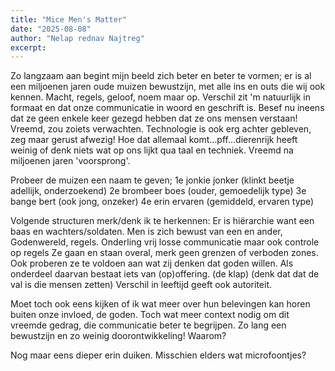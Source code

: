 ```yaml
---
title: "Mice Men's Matter"
date: "2025-08-08"
author: "Nelap rednav Najtreg"
excerpt: 
---
```


Zo langzaam aan begint mijn beeld zich beter en beter te vormen; er is al een miljoenen jaren oude muizen bewustzijn, met alle ins en outs die wij ook kennen. Macht, regels, geloof, noem maar op. Verschil zit 'm natuurlijk in formaat en dat onze communicatie in woord en geschrift is. Besef nu ineens dat ze geen enkele keer gezegd hebben dat ze ons mensen verstaan! Vreemd, zou zoiets verwachten. Technologie is ook erg achter gebleven, zeg maar gerust afwezig! Hoe dat allemaal komt...pff...dierenrijk heeft weinig of denk niets wat op ons lijkt qua taal en techniek. Vreemd na miljoenen jaren 'voorsprong'.

Probeer de muizen een naam te geven;
1e jonkie jonker (klinkt beetje adellijk, onderzoekend)
2e brombeer boes (ouder, gemoedelijk type)
3e bange bert (ook jong, onzeker)
4e erin ervaren (gemiddeld, ervaren type)

Volgende structuren merk/denk ik te herkennen:
Er is hiërarchie want een baas en wachters/soldaten.
Men is zich bewust van een en ander, Godenwereld, regels.
Onderling vrij losse communicatie maar ook controle op regels
Ze gaan en staan overal, merk geen grenzen of verboden zones.
Ook proberen ze te voldoen aan wat zij denken dat goden willen.
Als onderdeel daarvan bestaat iets van (op)offering. (de klap)
(denk dat dat de val is die mensen zetten)
Verschil in leeftijd geeft ook autoriteit.

Moet toch ook eens kijken of ik wat meer over hun belevingen kan horen buiten onze invloed, de goden. Toch wat meer context nodig om dit vreemde gedrag, die communicatie beter te begrijpen. Zo lang een bewustzijn en zo weinig doorontwikkeling! Waarom?

Nog maar eens dieper erin duiken. Misschien elders wat microfoontjes?
